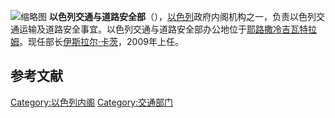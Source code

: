 [[File:The_Israeli_Ministry_of_Transport.JPG|缩略图]]
'''以色列交通与道路安全部'''（{{lang-he-n|משרד התחבורה, התשתיות הלאומיות והבטיחות בדרכים}}），[[以色列|以色列]]政府内阁机构之一，负责以色列交通运输及道路安全事宜。以色列交通与道路安全部办公地位于[[耶路撒冷|耶路撒冷]][[吉瓦特拉姆|吉瓦特拉姆]]。现任部长[[伊斯拉尔·卡茨|伊斯拉尔·卡茨]]，2009年上任。

==参考文献==
{{reflist}}

{{以色列内阁}}

[[Category:以色列内阁|Category:以色列内阁]]
[[Category:交通部门|Category:交通部门]]